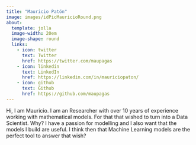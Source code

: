 ```yaml
---
title: "Mauricio Patón"
image: images/idPicMauricioRound.png
about:
  template: jolla
  image-width: 20em
  image-shape: round
  links:
    - icon: twitter
      text: Twitter
      href: https://twitter.com/maupagas
    - icon: linkedin
      text: LinkedIn
      href: https://linkedin.com/in/mauriciopaton/
    - icon: github
      text: Github
      href: https://github.com/maupagas
---
```


Hi, I am Mauricio. I am an Researcher with over 10 years of experience working with mathematical models. For that that wished to turn into a Data Scientist. Why? I have a passion for modelling and I also want that the models I build are useful. I think then that Machine Learning models are the perfect tool to answer that wish?
